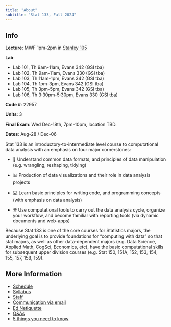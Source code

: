 ```yaml
---
title: "About"
subtitle: "Stat 133, Fall 2024"
---
```


::: {.callout-note title="Announcement"}
## Info
__Lecture__: MWF 1pm-2pm in [Stanley 105](https://www.berkeley.edu/map/?stanley)

__Lab__:

- Lab 101, Th 9am-11am, Evans 342 (GSI tba)
- Lab 102, Th 9am-11am, Evans 330 (GSI tba)
- Lab 103, Th 11am-1pm, Evans 342 (GSI tba)
- Lab 104, Th 1pm-3pm, Evans 342 (GSI tba)
- Lab 105, Th 3pm-5pm, Evans 342 (GSI tba)
- Lab 106, Th 3:30pm-5:30pm, Evans 330 (GSI tba)


__Code #__: 22957

__Units__: 3

__Final Exam__: Wed Dec-18th, 7pm-10pm, location TBD.

__Dates__: Aug-28 / Dec-06
:::


Stat 133 is an introductory-to-intermediate level course to computational data analysis with an emphasis on four major cornerstones:

- 🔢  Understand common data formats, and principles of data manipulation (e.g. wrangling, reshaping, tidying)

- 📊  Production of data visualizations and their role in data analysis projects

- 💻  Learn basic principles for writing code, and programming concepts (with emphasis on data analysis)

- ⚒️  Use computational tools to carry out the data analysis cycle, organize your workflow, and become familiar with reporting tools (via dynamic documents and web-apps)

Because Stat 133 is one of the core courses for Statistics majors, the underlying goal is to provide foundations for "computing with data" so that stat majors, as well as other data-dependent majors (e.g. Data Science, Applied Math, CogSci, Economics, etc), have the basic computational skills for subsequent upper division courses (e.g. Stat 150, 151A, 152, 153, 154, 155, 157, 158, 159).


## More Information

- [Schedule](.)
- [Syllabus](./syllabus.html)
- [Staff](./staff.html)
- [Communication via email](./email.html)
- [Ed Netiquette](./ed-netiquette.html)
- [Q&As](./faqs.html)
- [5 things you need to know](./five-things.html)

